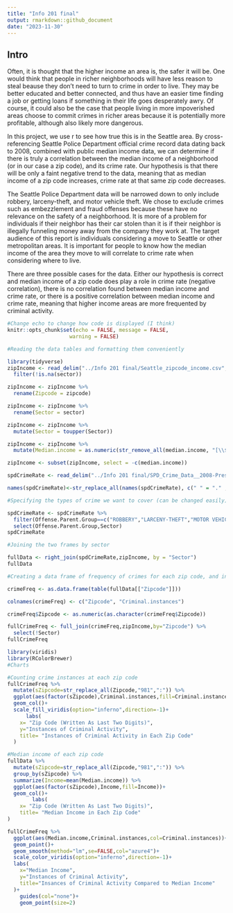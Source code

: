 ---
title: "Info 201 final"
output: rmarkdown::github_document
date: "2023-11-30"
---
## Intro
  Often, it is thought that the higher income an area is, the safer it will be. One would think that people in richer neighborhoods will have less reason to steal beause they don't need to turn to crime in order to live. They may be better educated and better connected, and thus have an easier time finding a job or getting loans if something in their life goes desperately awry. Of course, it could also be the case that people living in more impoverished areas choose to commit crimes in richer areas because it is potentially more profitable, although also likely more dangerous.

In this project, we use r to see how true this is in the Seattle area. By cross-referencing Seattle Police Department official crime record data dating back to 2008, combined with public median income data, we can determine if there is truly a correlation between the median income of a neighborhood (or in our case a zip code), and its crime rate. Our hypothesis is that there will be only a faint negative trend to the data, meaning that as median income of a zip code increases, crime rate at that same zip code decreases.

The Seattle Police Department data will be narrowed down to only include robbery, larceny-theft, and motor vehicle theft. We chose to exclude crimes such as embezzlement and fraud offenses because these have no relevance on the safety of a neighborhood. It is more of a problem for individuals if their neighbor has their car stolen than it is if their neighbor is illegally funneling money away from the company they work at. The target audience of this report is individuals considering a move to Seattle or other metropolitan areas. It is important for people to know how the median income of the area they move to will correlate to crime rate when considering where to live. 

There are three possible cases for the data. Either our hypothesis is correct and median income of a zip code does play a role in crime rate (negative correlation), there is no correlation found between median income and crime rate, or there is a positive correlation between median income and crime rate, meaning that higher income areas are more frequented by criminal activity.

```{r setup, include=FALSE}
#Change echo to change how code is displayed (I think)
knitr::opts_chunk$set(echo = FALSE, message = FALSE,
                  	warning = FALSE)
```

```{r}
#Reading the data tables and formatting them conveniently

library(tidyverse)
zipIncome <- read_delim("../Info 201 final/Seattle_zipcode_income.csv",show_col_types = FALSE) %>% 
  filter(!is.na(sector))

zipIncome <- zipIncome %>%
  rename(Zipcode = zipcode)

zipIncome <- zipIncome %>%
  rename(Sector = sector)

zipIncome <- zipIncome %>%
  mutate(Sector = toupper(Sector))

zipIncome <- zipIncome %>%
  mutate(Median.income = as.numeric(str_remove_all(median.income, "[\\$,]")))

zipIncome <- subset(zipIncome, select = -c(median.income))

spdCrimeRate <- read_delim("../Info 201 final/SPD_Crime_Data__2008-Present.csv",show_col_types = FALSE)

names(spdCrimeRate)<-str_replace_all(names(spdCrimeRate), c(" " = "." , "," = "" ))
```

```{r}
#Specifying the types of crime we want to cover (can be changed easily)

spdCrimeRate <- spdCrimeRate %>% 
  filter(Offense.Parent.Group==c("ROBBERY","LARCENY-THEFT","MOTOR VEHICLE THEFT")) %>% 
  select(Offense.Parent.Group,Sector)
spdCrimeRate
```

```{r}
#Joining the two frames by sector

fullData <- right_join(spdCrimeRate,zipIncome, by = "Sector")
fullData
```

```{r}
#Creating a data frame of frequency of crimes for each zip code, and including median income

crimeFreq <- as.data.frame(table(fullData[["Zipcode"]]))

colnames(crimeFreq) <- c("Zipcode", "Criminal.instances")

crimeFreq$Zipcode <- as.numeric(as.character(crimeFreq$Zipcode))

fullCrimeFreq <- full_join(crimeFreq,zipIncome,by="Zipcode") %>% 
  select(!Sector)
fullCrimeFreq


```

```{r}
library(viridis)
library(RColorBrewer)
#Charts

#Counting crime instances at each zip code
fullCrimeFreq %>% 
  mutate(sZipcode=str_replace_all(Zipcode,"981",":")) %>% 
  ggplot(aes(factor(sZipcode),Criminal.instances,fill=Criminal.instances))+
  geom_col()+
  scale_fill_viridis(option="inferno",direction=-1)+
      labs(
    x= "Zip Code (Written As Last Two Digits)",
    y="Instances of Criminal Activity",
    title= "Instances of Criminal Activity in Each Zip Code"
  )

#Median income of each zip code
fullData %>% 
  mutate(sZipcode=str_replace_all(Zipcode,"981",":")) %>% 
  group_by(sZipcode) %>% 
  summarize(Income=mean(Median.income)) %>% 
  ggplot(aes(factor(sZipcode),Income,fill=Income))+
  geom_col()+
        labs(
    x= "Zip Code (Written As Last Two Digits)",
    title= "Median Income in Each Zip Code"
)

fullCrimeFreq %>% 
  ggplot(aes(Median.income,Criminal.instances,col=Criminal.instances))+
  geom_point()+
  geom_smooth(method="lm",se=FALSE,col="azure4")+
  scale_color_viridis(option="inferno",direction=-1)+
  labs(
    x="Median Income",
    y="Instances of Criminal Activity",
    title="Insances of Criminal Activity Compared to Median Income"
  )+
    guides(col="none")+
    geom_point(size=2)

```











